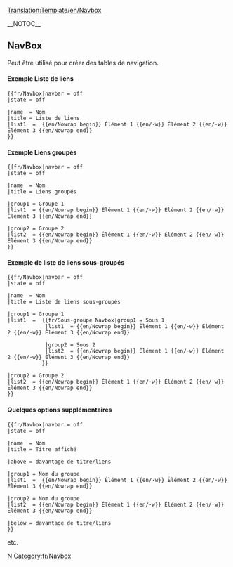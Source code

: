 <noinclude>[[Translation:Template/en/Navbox]]</noinclude><noinclude>

</noinclude>
{{en/Navboxes|name = {{{name|}}}
|state = {{{state|}}}
|navbar = {{{navbar|}}}

|bodystyle = background:transparent;  border: 1px solid #aaa; width: 100%;  margin: auto; clear: both; font-size: 88%; text-align: center;  padding: 1px;
|imageleftstyle = 
|titlestyle = background: #ccccff; text-align: center;  padding-left: 1em; padding-right: 1em;
|basestyle = background: #ddddff; 
|abovestyle = background: #ddddff; text-align: center;  padding-left: 1em; padding-right: 1em;
|belowstyle = background: #ddddff; text-align: center;  padding-left: 1em; padding-right: 1em;
|groupstyle = background: #ddddff; white-space: nowrap; text-align: right; font-weight: bold; padding-left: 1em; padding-right: 1em;
|liststyle = border-color: #fdfdfd; padding:0.25em 0; line-height:1.4em;
|evenstyle = background: #f7f7f7; 
|oddstyle = background: transparent;

|title = {{{title|}}}
|above = {{{above|}}}
|below = {{{below|}}}
|image = {{{image|}}}
|imageleft = {{{imageleft|}}}

|group1 = {{{group1|}}}
|group2 = {{{group2|}}}
|group3 = {{{group3|}}}
|group4 = {{{group4|}}}
|group5 = {{{group5|}}}
|group6 = {{{group6|}}}
|group7 = {{{group7|}}}
|group8 = {{{group8|}}}
|group9 = {{{group9|}}}
|group10 = {{{group10|}}}
|group11 = {{{group11|}}}
|group12 = {{{group12|}}}
|group13 = {{{group13|}}}
|group14 = {{{group14|}}}
|group15 = {{{group15|}}}
|group16 = {{{group16|}}}
|group17 = {{{group17|}}}
|group18 = {{{group18|}}}
|group19 = {{{group19|}}}
|group20 = {{{group20|}}}

|list1 = {{{list1|}}}
|list2 = {{{list2|}}}
|list3 = {{{list3|}}}
|list4 = {{{list4|}}}
|list5 = {{{list5|}}}
|list6 = {{{list6|}}}
|list7 = {{{list7|}}}
|list8 = {{{list8|}}}
|list9 = {{{list9|}}}
|list10 = {{{list10|}}}
|list11 = {{{list11|}}}
|list12 = {{{list12|}}}
|list13 = {{{list13|}}}
|list14 = {{{list14|}}}
|list15 = {{{list15|}}}
|list16 = {{{list16|}}}
|list17 = {{{list17|}}}
|list18 = {{{list18|}}}
|list19 = {{{list19|}}}
|list20 = {{{list20|}}}

|group1style = {{{group1style|}}}
|group2style = {{{group2style|}}}
|group3style = {{{group3style|}}}
|group4style = {{{group4style|}}}
|group5style = {{{group5style|}}}
|group6style = {{{group6style|}}}
|group7style = {{{group7style|}}}
|group8style = {{{group8style|}}}
|group9style = {{{group9style|}}}
|group10style = {{{group10style|}}}
|group11style = {{{group11style|}}}
|group12style = {{{group12style|}}}
|group13style = {{{group13style|}}}
|group14style = {{{group14style|}}}
|group15style = {{{group15style|}}}
|group16style = {{{group16style|}}}
|group17style = {{{group17style|}}}
|group18style = {{{group18style|}}}
|group19style = {{{group19style|}}}
|group20style = {{{group20style|}}}

|list1style = {{{list1style|}}}
|list2style = {{{list2style|}}}
|list3style = {{{list3style|}}}
|list4style = {{{list4style|}}}
|list5style = {{{list5style|}}}
|list6style = {{{list6style|}}}
|list7style = {{{list7style|}}}
|list8style = {{{list8style|}}}
|list9style = {{{list9style|}}}
|list10style = {{{list10style|}}}
|list11style = {{{list11style|}}}
|list12style = {{{list12style|}}}
|list13style = {{{list13style|}}}
|list14style = {{{list14style|}}}
|list15style = {{{list15style|}}}
|list16style = {{{list16style|}}}
|list17style = {{{list17style|}}}
|list18style = {{{list18style|}}}
|list19style = {{{list19style|}}}
|list20style = {{{list20style|}}}}}<noinclude>

__NOTOC__
==NavBox==
Peut être utilisé pour créer des tables de navigation.


====Exemple Liste de liens====

{{fr/Navbox|navbar = off
|state = off      

|name  = Nom 
|title = Liste de liens
|list1  =  {{en/Nowrap begin}} Élément 1 {{en/·w}} Élément 2 {{en/·w}} Élément 3 {{en/Nowrap end}}
}}

<pre>{{fr/Navbox|navbar = off
|state = off      

|name  = Nom
|title = Liste de liens
|list1  =  {{en/Nowrap begin}} Élément 1 {{en/·w}} Élément 2 {{en/·w}} Élément 3 {{en/Nowrap end}}
}}
</pre>

====Exemple Liens groupés====
{{fr/Navbox|navbar = off
|state = off      

|name  = Nom
|title = Liens groupés

|group1 = Groupe 1
|list1  = {{en/Nowrap begin}} Élément 1 {{en/·w}} Élément 2 {{en/·w}} Élément 3 {{en/Nowrap end}}

|group2 = Groupe 2
|list2  = {{en/Nowrap begin}} Élément 1 {{en/·w}} Élément 2 {{en/·w}} Élément 3 {{en/Nowrap end}}
}}
<pre>{{fr/Navbox|navbar = off
|state = off      

|name  = Nom
|title = Liens groupés

|group1 = Groupe 1
|list1  = {{en/Nowrap begin}} Élément 1 {{en/·w}} Élément 2 {{en/·w}} Élément 3 {{en/Nowrap end}}

|group2 = Groupe 2
|list2  = {{en/Nowrap begin}} Élément 1 {{en/·w}} Élément 2 {{en/·w}} Élément 3 {{en/Nowrap end}}
}}
</pre>

====Exemple de liste de liens sous-groupés====
{{fr/Navbox|navbar = off
|state = off      

|name  = Nom
|title = Liste de liens sous-groupés

|group1 = Groupe 1
|list1  =  {{fr/Sous-groupe Navbox|group1 = Sous 1
            |list1  = {{en/Nowrap begin}} Élément 1 {{en/·w}} Élément 2 {{en/·w}} Élément 3 {{en/Nowrap end}}

            |group2 = Sous 2
            |list2  = {{en/Nowrap begin}} Élément 1 {{en/·w}} Élément 2 {{en/·w}} Élément 3 {{en/Nowrap end}}
           }}

|group2 = Groupe 2
|list2  = {{en/Nowrap begin}} Élément 1 {{en/·w}} Élément 2 {{en/·w}} Élément 3 {{en/Nowrap end}}
}}
<pre>{{fr/Navbox|navbar = off
|state = off      

|name  = Nom
|title = Liste de liens sous-groupés

|group1 = Groupe 1
|list1  =  {{fr/Sous-groupe Navbox|group1 = Sous 1
            |list1  = {{en/Nowrap begin}} Élément 1 {{en/·w}} Élément 2 {{en/·w}} Élément 3 {{en/Nowrap end}}

            |group2 = Sous 2
            |list2  = {{en/Nowrap begin}} Élément 1 {{en/·w}} Élément 2 {{en/·w}} Élément 3 {{en/Nowrap end}}
           }}

|group2 = Groupe 2
|list2  = {{en/Nowrap begin}} Élément 1 {{en/·w}} Élément 2 {{en/·w}} Élément 3 {{en/Nowrap end}}
}}
</pre>

====Quelques options supplémentaires====
{{fr/Navbox|navbar = off
|state = off      

|name  = Nom
|title = Titre affiché

|above = davantage de titre/liens

|group1 = Nom du groupe
|list1  =  {{en/Nowrap begin}} Élément 1 {{en/·w}} Élément 2 {{en/·w}} Élément 3 {{en/Nowrap end}}

|group2 = Nom du groupe
|list2  = {{en/Nowrap begin}} Élément 1 {{en/·w}} Élément 2 {{en/·w}} Élément 3 {{en/Nowrap end}}

|below = davantage de titre/liens
}}
<pre>{{fr/Navbox|navbar = off
|state = off      

|name  = Nom
|title = Titre affiché

|above = davantage de titre/liens

|group1 = Nom du groupe
|list1  =  {{en/Nowrap begin}} Élément 1 {{en/·w}} Élément 2 {{en/·w}} Élément 3 {{en/Nowrap end}}

|group2 = Nom du groupe
|list2  = {{en/Nowrap begin}} Élément 1 {{en/·w}} Élément 2 {{en/·w}} Élément 3 {{en/Nowrap end}}

|below = davantage de titre/liens
}}
</pre>

etc.

[[Category:fr/Navigation|N]][[Category:fr/Navbox]]</noinclude>
